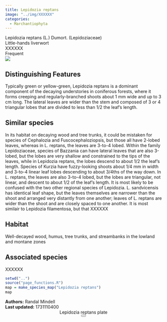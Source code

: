 ```yaml
---
title: Lepidozia reptans
image: "../img/XXXXXX"
categories:
  - Marchantiophyta
---
```


<div class="info-panel">
 <div class="info-top">
  <div class="taxon-scientific"><span class="taxon-name">Lepidozia reptans</span> <span class="taxon-authority">(L.) Dumort.</span> <span class="taxon-family">(Lepidoziaceae)</span></div>
  <div class="taxon-common">Little-hands liverwort</div>
 </div>
 <div class="info-bottom">
  <div class="taxon-qnd">XXXXXX</div>
  <div class="taxon-abundance">Frequent</div>
 </div>
</div>
<div class="imerss-content-frame">
 <div class="imerss-image-header">
  <div class="imerss-image-holder imerss-column-left" data-toggle="tooltip" style="background-image: url(../img/XXXXXX)" title="XXXXXX">
  </div>

  <div class="imerss-image-holder imerss-column-right" data-toggle="tooltip" style="background-image: url(../img/XXXXXX)" title="XXXXXX">
  </div>
 
 </div>
 <div class="imerss-content-lower">
  <div class="imerss-column-left">
  <div class="tab-microscope" data-micromodal-trigger="modal-plate">
  <img src="../img/bryo guide microscope.png"/>
  </div>

<h2>Distinguishing Features</h2>

Typically green or yellow-green, Lepidozia reptans is a dominant component of the decaying understories in coniferous forests, where it forms creeping and regularly-branched shoots about 1 mm wide and up to 3 cm long. The lateral leaves are wider than the stem and composed of 3 or 4 triangular lobes that are divided to less than 1/2 the leaf's length.

<h2>Similar species</h2>

In its habitat on decaying wood and tree trunks, it could be mistaken for species of Cephalozia and Fuscocephaloziopsis, but those all have 2-lobed leaves, whereas in L. reptans, the leaves are 3-to-4 lobed. Within the family Lepidoziaceae, species of Bazzania can have lateral leaves that are also 3-lobed, but the lobes are very shallow and constrained to the tips of the leaves, while in Lepidozia reptans, the lobes descend to about 1/2 the leaf's length. Species of Kurzia have fuzzy-looking shoots about 1/4 mm in width and 3-to-4 linear leaf lobes descending to about 3/4ths of the way down. In L. reptans, the leaves are also 3-to-4 lobed, but the lobes are triangular, not linear, and descent to about 1/2 of the leaf's length. It is most likely to be confused with the two other regional species of Lepidozia. L. sandvicensis has identical leaf shape, but the leaves themselves are narrower than the shoot and arranged very distantly from one another; leaves of L. reptans are wider than the shoot and are closely spaced to one another. It is most similair to Lepidozia filamentosa, but that XXXXXX

<h2>Habitat</h2>

Well-decayed wood, humus, tree trunks, and streambanks in the lowland and montane zones

<h2>Associated species</h2>

XXXXXX
</div>

<div class="imerss-column-right">

<div class="imerss-image-holder imerss-column-right" data-toggle="tooltip" style="background-image: url(../img/XXXXX)" title="XXXXX">
</div>

<div class="imerss-map-holder">
```r
setwd("..")
source("page_functions.R")
map = make_species_map("Lepidozia reptans")
map
```
</div>

</div>

</div>
</div>

<div class="taxon-footer">
 <div class="taxon-authors"><b>Authors:</b> <span>Randal Mindell</span></div>
 <div class="taxon-update"><b>Last updated:</b> <span>1731110400</span></div>
</div>

<div class="modal micromodal-slide" id="modal-plate" aria-hidden="true">
 <div class="modal__overlay" tabindex="-1" data-micromodal-close>
  <div class="modal__container" role="dialog" aria-modal="true" aria-labelledby="modal-plate-title" >
   <header class="modal__header">
   <div class="modal__title" id="modal-plate-title">
  Lepidozia reptans plate
   </div>
   <button class="modal__close" aria-label="Close" data-micromodal-close></button>
   </header>
  <div class="modal__content" id="modal-plate-content">
   <div class="imerss-image-holder" data-toggle="tooltip" style="background-image: url(../img/XXXXX)" title="XXXXX">
  </div>
  </div>
  </div>
 </div>
</div>

<script src="../js/micromodal.min.js"></script>
<link href="../css/style-taxon.css" rel="stylesheet">
<link href="../css/micromodal.css" rel="stylesheet">

<script>
MicroModal.init();
</script>

